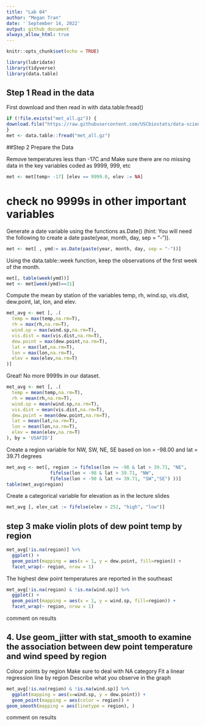 ```yaml
---
title: "Lab 04"
author: "Megan Tran"
date: '`September 14, 2022'
output: github_document
always_allow_html: true
---
```


```r
knitr::opts_chunk$set(echo = TRUE)
```

```r
library(lubridate)
library(tidyverse)
library(data.table)
```

## Step 1 Read in the data
First download and then read in with data.table:fread()
```r
if (!file.exists("met_all.gz")) {
download.file("https://raw.githubusercontent.com/USCbiostats/data-science-data/master/02_met/met_all.gz", "met_all.gz", method="libcurl", timeout = 60) 
}
met <- data.table::fread("met_all.gz") 
```

##Step 2 Prepare the Data 

Remove temperatures less than -17C and Make sure there are no missing data in the key variables coded as 9999, 999, etc
```r
met <- met[temp> -17] [elev == 9999.0, elev := NA]
```

# check no 9999s in other important variables 

Generate a date variable using the functions as.Date() (hint: You will need the following to create a date paste(year, month, day, sep = "-")).
```r
met <- met[ , ymd:= as.Date(paste(year, month, day, sep = "-"))]
```


Using the data.table::week function, keep the observations of the first week of the month.
```r
met[, table(week(ymd))]
met <- met[week(ymd)==31]
```

Compute the mean by station of the variables temp, rh, wind.sp, vis.dist, dew.point, lat, lon, and elev.

```r
met_avg <- met [, .(
  temp = max(temp,na.rm=T),
  rh = max(rh,na.rm=T),
  wind.sp = max(wind.sp,na.rm=T),
  vis.dist = max(vis.dist,na.rm=T),
  dew.point = max(dew.point,na.rm=T),
  lat = max(lat,na.rm=T),
  lon = max(lon,na.rm=T),
  elev = max(elev,na.rm=T)
)]
```
Great! No more 9999s in our dataset.

```r
met_avg <- met [, .(
  temp = mean(temp,na.rm=T),
  rh = mean(rh,na.rm=T),
  wind.sp = mean(wind.sp,na.rm=T),
  vis.dist = mean(vis.dist,na.rm=T),
  dew.point = mean(dew.point,na.rm=T),
  lat = mean(lat,na.rm=T),
  lon = mean(lon,na.rm=T),
  elev = mean(elev,na.rm=T)
), by = 'USAFID'] 
```

Create a region variable for NW, SW, NE, SE based on lon = -98.00 and lat = 39.71 degrees

```r
met_avg <- met[, region := fifelse(lon >= -98 & lat > 39.71, "NE", 
                fifelse(lon < -98 & lat > 39.71, "NW",
                fifelse(lon < -98 & lat <= 39.71, "SW","SE") ))]
table(met_avg$region)
```

Create a categorical variable for elevation as in the lecture slides
```r
met_avg [, elev_cat := fifelse(elev > 252, "high", "low")]
```

## step 3 make violin plots of dew point temp by region
```r
met_avg[!is.na(region)] %>% 
  ggplot() + 
  geom_point(mapping = aes(x = 1, y = dew.point, fill=region)) + 
  facet_wrap(~ region, nrow = 1)
```
The highest dew point temperatures are reported in the southeast

```r
met_avg[!is.na(region) & !is.na(wind.sp)] %>% 
  ggplot() + 
  geom_point(mapping = aes(x = 1, y = wind.sp, fill=region)) + 
  facet_wrap(~ region, nrow = 1)
```
comment on results


## 4. Use geom_jitter with stat_smooth to examine the association between dew point temperature and wind speed by region
Colour points by region
Make sure to deal with NA category
Fit a linear regression line by region
Describe what you observe in the graph

```r
met_avg[!is.na(region) & !is.na(wind.sp)] %>% 
  ggplot(mapping = aes(x=wind.sp, y = dew.point)) + 
  geom_point(mapping = aes(color = region)) + 
geom_smooth(mapping = aes(linetype = region), )
```
comment on results 
